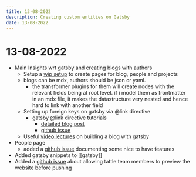 ```yaml
---
title: 13-08-2022
description: Creating custom entities on Gatsby
date: 13-08-2022
---
```


# 13-08-2022

- Main Insights wrt gatsby and creating blogs with authors
  - Setup a [wip setup](https://github.com/tattle-made/website/commit/5280aab81432544def4f94c49749fab0937e3163) to create pages for blog, people and projects
  - blogs can be mdx, authors should be json or yaml.
    - the transformer plugins for them will create nodes with the relevant fields being at root level. if i model them as frontmatter in an mdx file, it makes the datastructure very nested and hence hard to link with another field
  - Setting up foreign keys on gatsby via @link directive
    - gatsby @link directive tutorials
      - [detailed blog post](https://hashinteractive.com/blog/gatsby-data-relationships-with-foreign-key-fields/)
      - [github issue](https://github.com/gatsbyjs/gatsby/issues/24791)
  - Useful [video lectures](https://www.youtube.com/playlist?list=PLW0RabRDhwwzVNhlOgQQgw6HJzXdM1MnT) on building a blog with gatsby
- People page
  - added a [github issue](https://github.com/tattle-made/website/issues/75) documenting some nice to have features
- Added gatsby snippets to [[gatsby]]
- Added a [github issue](https://github.com/tattle-made/website/issues/76) about allowing tattle team members to preview the website before pushing
